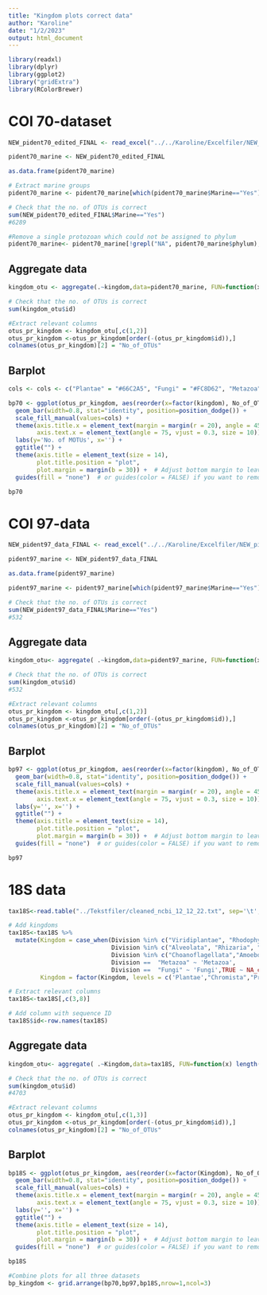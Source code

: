 ```yaml
---
title: "Kingdom plots correct data"
author: "Karoline"
date: "1/2/2023"
output: html_document
---
```


```r

library(readxl)
library(dplyr)
library(ggplot2)
library("gridExtra")
library(RColorBrewer)
```


# COI 70-dataset

```r

NEW_pident70_edited_FINAL <- read_excel("../../Karoline/Excelfiler/NEW_pident70_edited_FINAL.xlsx")

pident70_marine <- NEW_pident70_edited_FINAL

as.data.frame(pident70_marine)

# Extract marine groups
pident70_marine <- pident70_marine[which(pident70_marine$Marine=="Yes"),c(1,7,8,30)]

# Check that the no. of OTUs is correct
sum(NEW_pident70_edited_FINAL$Marine=="Yes")
#6289  

#Remove a single protozoan which could not be assigned to phylum
pident70_marine<- pident70_marine[!grepl("NA", pident70_marine$phylum),]
```

## Aggregate data

```r

kingdom_otu <- aggregate(.~kingdom,data=pident70_marine, FUN=function(x) length(unique(x)))

# Check that the no. of OTUs is correct
sum(kingdom_otu$id)

#Extract relevant columns
otus_pr_kingdom <- kingdom_otu[,c(1,2)]
otus_pr_kingdom <-otus_pr_kingdom[order(-(otus_pr_kingdom$id)),]
colnames(otus_pr_kingdom)[2] = "No_of_OTUs"
```


## Barplot

```r

cols <- cols <- c("Plantae" = "#66C2A5", "Fungi" = "#FC8D62", "Metazoa" = "#8DA0CB", "Protozoa" = "#E78AC3", "Chromista" = "#A6D854")

bp70 <- ggplot(otus_pr_kingdom, aes(reorder(x=factor(kingdom), No_of_OTUs), y=No_of_OTUs, fill=factor(kingdom))) +
  geom_bar(width=0.8, stat="identity", position=position_dodge()) +
  scale_fill_manual(values=cols) +
  theme(axis.title.x = element_text(margin = margin(r = 20), angle = 45, vjust = 0.5, hjust = 0.5),   # Rotate x-axis title
        axis.text.x = element_text(angle = 75, vjust = 0.3, size = 10)) +  # Rotate x-axis labels
  labs(y='No. of MOTUs', x='') +
  ggtitle("") +
  theme(axis.title = element_text(size = 14), 
        plot.title.position = "plot",
        plot.margin = margin(b = 30)) +  # Adjust bottom margin to leave more space for x-axis titles
  guides(fill = "none")  # or guides(color = FALSE) if you want to remove color legend

bp70
```



# COI 97-data

```r

NEW_pident97_data_FINAL <- read_excel("../../Karoline/Excelfiler/NEW_pident97_data_FINAL.xlsx")

pident97_marine <- NEW_pident97_data_FINAL 

as.data.frame(pident97_marine)

pident97_marine <- pident97_marine[which(pident97_marine$Marine=="Yes"),c(1,7,8,32)]

# Check that the no. of OTUs is correct
sum(NEW_pident97_data_FINAL$Marine=="Yes")
#532 
```

## Aggregate data

```r

kingdom_otu<- aggregate( .~kingdom,data=pident97_marine, FUN=function(x) length(unique((x)))) 

# Check that the no. of OTUs is correct
sum(kingdom_otu$id)
#532

#Extract relevant columns
otus_pr_kingdom <- kingdom_otu[,c(1,2)]
otus_pr_kingdom <-otus_pr_kingdom[order(-(otus_pr_kingdom$id)),]
colnames(otus_pr_kingdom)[2] = "No_of_OTUs"
```


## Barplot

```r

bp97 <- ggplot(otus_pr_kingdom, aes(reorder(x=factor(kingdom), No_of_OTUs), y=No_of_OTUs, fill=factor(kingdom))) +
  geom_bar(width=0.8, stat="identity", position=position_dodge()) +
  scale_fill_manual(values=cols) +
  theme(axis.title.x = element_text(margin = margin(r = 20), angle = 45, vjust = 0.5, hjust = 0.5),   # Rotate x-axis title
        axis.text.x = element_text(angle = 75, vjust = 0.3, size = 10)) +  # Rotate x-axis labels
  labs(y='', x='') +
  ggtitle("") +
  theme(axis.title = element_text(size = 14), 
        plot.title.position = "plot",
        plot.margin = margin(b = 30)) +  # Adjust bottom margin to leave more space for x-axis titles
  guides(fill = "none")  # or guides(color = FALSE) if you want to remove color legend

bp97
```

# 18S data

```r

tax18S<-read.table("../Tekstfiler/cleaned_ncbi_12_12_22.txt", sep='\t', header=T, comment="")

# Add kingdoms
tax18S<-tax18S %>%
  mutate(Kingdom = case_when(Division %in% c("Viridiplantae", "Rhodophyta","Rhodelphea") ~ "Plantae",
                             Division %in% c("Alveolata", "Rhizaria", "Stramenopiles", "Cryptista", "Haptista", "Telonemida") ~ 'Chromista',
                             Division %in% c("Choanoflagellata","Amoebozoa_IS","Apusomonadida","Ichthyosporea","Ancyromonadida","Discoba","Filasterea","Rotosphaerida","Breviatea","Mantamonadida","Metamonada","Tunicaraptor") ~ 'Protozoa',
                             Division ==  "Metazoa" ~ 'Metazoa',
                             Division ==  "Fungi" ~ 'Fungi',TRUE ~ NA_character_),
         Kingdom = factor(Kingdom, levels = c('Plantae',"Chromista","Protozoa","Metazoa","Fungi")))

# Extract relevant columns
tax18S<-tax18S[,c(3,8)]

# Add column with sequence ID
tax18S$id<-row.names(tax18S)
```

## Aggregate data

```r

kingdom_otu<- aggregate( .~Kingdom,data=tax18S, FUN=function(x) length(unique((x)))) 

# Check that the no. of OTUs is correct
sum(kingdom_otu$id)
#4703

#Extract relevant columns
otus_pr_kingdom <- kingdom_otu[,c(1,3)]
otus_pr_kingdom <-otus_pr_kingdom[order(-(otus_pr_kingdom$id)),]
colnames(otus_pr_kingdom)[2] = "No_of_OTUs"
```


## Barplot

```r

bp18S <- ggplot(otus_pr_kingdom, aes(reorder(x=factor(Kingdom), No_of_OTUs), y=No_of_OTUs, fill=factor(Kingdom))) +
  geom_bar(width=0.8, stat="identity", position=position_dodge()) +
  scale_fill_manual(values=cols) +  
  theme(axis.title.x = element_text(margin = margin(r = 20), angle = 45, vjust = 0.5, hjust = 0.5),   # Rotate x-axis title
        axis.text.x = element_text(angle = 75, vjust = 0.3, size = 10)) +  # Rotate x-axis labels
  labs(y='', x='') +
  ggtitle("") +
  theme(axis.title = element_text(size = 14), 
        plot.title.position = "plot",
        plot.margin = margin(b = 30)) +  # Adjust bottom margin to leave more space for x-axis titles
  guides(fill = "none")  # or guides(color = FALSE) if you want to remove color legend

bp18S

#Combine plots for all three datasets
bp_kingdom <- grid.arrange(bp70,bp97,bp18S,nrow=1,ncol=3)
```
